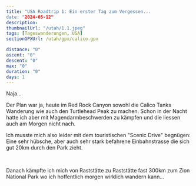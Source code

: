 ```yaml
---
title: "USA Roadtrip 1: Ein erster Tag zum Vergessen...
date: "2024-05-12"
description:
thumbnailUrl: "/utah/1.1.jpeg"
tags: [Tageswanderungen, USA]
sectionGPXUrl: /utah/gpx/calico.gpx

distance: "0"
ascent: "0"
descent: "0"
max: "0"
duration: "0"
days: 1
---
```


Naja...

Der Plan war ja, heute im Red Rock Canyon sowohl die Calico Tanks Wanderung wie auch den Turtlehead Peak zu machen. Schon in der Nacht hatte ich aber mit Magendarmbeschwerden zu kämpfen und die liessen auch am Morgen nicht nach.

Ich musste mich also leider mit dem touristischen "Scenic Drive" begnügen: Eine sehr hübsche, aber auch sehr stark befahrene Einbahnstrasse die sich gut 20km durch den Park zieht.


<Img imageUrl="/utah/1.1.jpeg" description="Der Red Rock Canyon nahe Las Vegas" />
<Img imageUrl="/utah/1.2.jpeg" description="Turtlehead Peak, da hätte ich eigentlich hoch gewollt" />
<Img imageUrl="/utah/1.3.jpeg" description="" />
<Img imageUrl="/utah/1.4.jpeg" description="" />    

Danach kämpfte ich mich von Raststätte zu Raststätte fast 300km zum Zion National Park wo ich hoffentlich morgen wirklich wandern kann...

<Img imageUrl="/utah/1.5.jpeg" 
description="Mein Schlafplatz ganz in der Nähe vom Zion National Park" />    